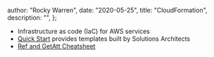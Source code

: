 
  author: "Rocky Warren",
  date: "2020-05-25",
  title: "CloudFormation",
  description: "",
};


- Infrastructure as code (IaC) for AWS services
- [Quick Start](https://aws.amazon.com/quickstart/) provides templates built by Solutions Architects
- [Ref and GetAtt Cheatsheet](https://theburningmonk.com/cloudformation-ref-and-getatt-cheatsheet/)
